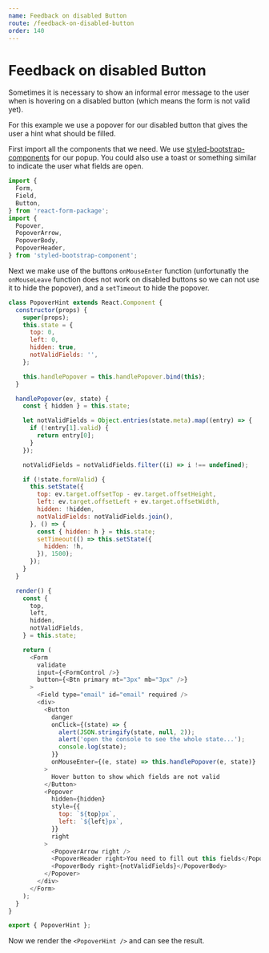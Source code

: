 ```yaml
---
name: Feedback on disabled Button
route: /feedback-on-disabled-button
order: 140
---
```



# Feedback on disabled Button

Sometimes it is necessary to show an informal error message to the user when is hovering on a disabled button (which means the form is not valid yet).

For this example we use a popover for our disabled button that gives the user a hint what should be filled.

First import all the components that we need. We use [styled-bootstrap-components](https://aichbauer.github.io/styled-bootstrap-components) for our popup. You could also use a toast or something similar to indicate the user what fields are open.

```js
import {
  Form,
  Field,
  Button,
} from 'react-form-package';
import {
  Popover,
  PopoverArrow,
  PopoverBody,
  PopoverHeader,
} from 'styled-bootstrap-component';
```

Next we make use of the buttons `onMouseEnter` function (unfortunatly the `onMouseLeave` function does not work on disabled buttons so we can not use it to hide the popover), and a `setTimeout` to hide the popover.

```js
class PopoverHint extends React.Component {
  constructor(props) {
    super(props);
    this.state = {
      top: 0,
      left: 0,
      hidden: true,
      notValidFields: '',
    };

    this.handlePopover = this.handlePopover.bind(this);
  }

  handlePopover(ev, state) {
    const { hidden } = this.state;

    let notValidFields = Object.entries(state.meta).map((entry) => {
      if (!entry[1].valid) {
        return entry[0];
      }
    });

    notValidFields = notValidFields.filter((i) => i !== undefined);

    if (!state.formValid) {
      this.setState({
        top: ev.target.offsetTop - ev.target.offsetHeight,
        left: ev.target.offsetLeft + ev.target.offsetWidth,
        hidden: !hidden,
        notValidFields: notValidFields.join(),
      }, () => {
        const { hidden: h } = this.state;
        setTimeout(() => this.setState({
          hidden: !h,
        }), 1500);
      });
    }
  }

  render() {
    const {
      top,
      left,
      hidden,
      notValidFields,
    } = this.state;

    return (
      <Form
        validate
        input={<FormControl />}
        button={<Btn primary mt="3px" mb="3px" />}
      >
        <Field type="email" id="email" required />
        <div>
          <Button
            danger
            onClick={(state) => {
              alert(JSON.stringify(state, null, 2));
              alert('open the console to see the whole state...');
              console.log(state);
            }}
            onMouseEnter={(e, state) => this.handlePopover(e, state)}
          >
            Hover button to show which fields are not valid
          </Button>
          <Popover
            hidden={hidden}
            style={{
              top: `${top}px`,
              left: `${left}px`,
            }}
            right
          >
            <PopoverArrow right />
            <PopoverHeader right>You need to fill out this fields</PopoverHeader>
            <PopoverBody right>{notValidFields}</PopoverBody>
          </Popover>
        </div>
      </Form>
    );
  }
}

export { PopoverHint };
```

Now we render the `<PopoverHint />` and can see the result.

<Playground>
  <PopoverHint />
</Playground>


 
